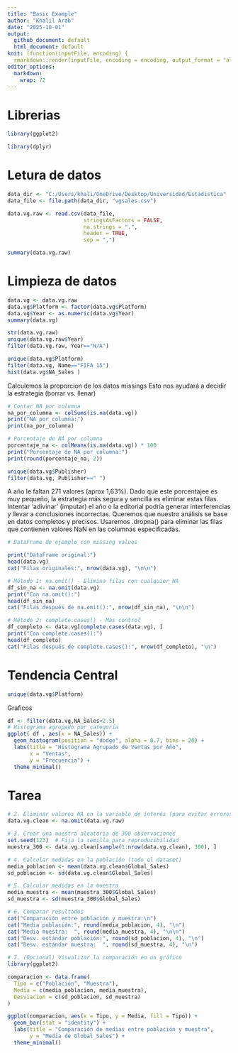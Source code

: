 ```yaml
---
title: "Basic Example"
author: "Khalil Arab"
date: "2025-10-01"
output: 
  github_document: default
  html_document: default
knit: (function(inputFile, encoding) {
  rmarkdown::render(inputFile, encoding = encoding, output_format = "all") })
editor_options: 
  markdown: 
    wrap: 72
---
```


# Librerias
```r
library(ggplot2)

library(dplyr)
```

# Letura de datos

```r
data_dir <- "C:/Users/khali/OneDrive/Desktop/Universidad/Estadistica"
data_file <- file.path(data_dir, "vgsales.csv")

data.vg.raw <- read.csv(data_file,
                        stringsAsFactors = FALSE,
                        na.strings = ".",
                        header = TRUE,
                        sep = ",")

```

```r
summary(data.vg.raw)
```

# Limpieza de datos


```r
data.vg <- data.vg.raw 
data.vg$Platform <- factor(data.vg$Platform)
data.vg$Year <- as.numeric(data.vg$Year)
summary(data.vg)
```
```r
str(data.vg.raw)
unique(data.vg.raw$Year)
filter(data.vg.raw, Year=="N/A")

```


```r
unique(data.vg$Platform)
filter(data.vg, Name=="FIFA 15")
hist(data.vg$NA_Sales )
```

Calculemos la proporcion de los datos missings Esto nos ayudará a decidir la estrategia (borrar vs. llenar)

```r
# Contar NA por columna
na_por_columna <- colSums(is.na(data.vg))
print("NA por columna:")
print(na_por_columna)

# Porcentaje de NA por columna
porcentaje_na <- colMeans(is.na(data.vg)) * 100
print("Porcentaje de NA por columna:")
print(round(porcentaje_na, 2))

```



```r
unique(data.vg$Publisher)
filter(data.vg, Publisher==" ")

```

A año le faltan 271 valores (aprox 1,63%). Dado que este porcentajee es muy pequeño, la estrategia más segura y sencilla es eliminar estas filas. Intentar 'adivinar' (imputar) el año o la editorial podría generar interferencias y llevar a conclusiones incorrectas. Queremos que nuestro análisis se base en datos completos y precisos. Usaremos .dropna() para eliminar las filas que contienen valores NaN en las columnas especificadas.



```r
# DataFrame de ejemplo con missing values

print("DataFrame original:")
head(data.vg)
cat("Filas originales:", nrow(data.vg), "\n\n")

# Método 1: na.omit() - Elimina filas con cualquier NA
df_sin_na <- na.omit(data.vg)
print("Con na.omit():")
head(df_sin_na)
cat("Filas después de na.omit():", nrow(df_sin_na), "\n\n")

# Método 2: complete.cases() - Más control
df_completo <- data.vg[complete.cases(data.vg), ]
print("Con complete.cases():")
head(df_completo)
cat("Filas después de complete.cases():", nrow(df_completo), "\n")

```


# Tendencia Central

```r
unique(data.vg$Platform)
```

Graficos


```r

df <- filter(data.vg,NA_Sales<2.5)
# Histograma agrupado por categoría
ggplot( df , aes(x = NA_Sales)) +
  geom_histogram(position = "dodge", alpha = 0.7, bins = 20) +
  labs(title = "Histograma Agrupado de Ventas por Año",
       x = "Ventas",
       y = "Frecuencia") +
  theme_minimal()

```
# Tarea 

```r
# 2. Eliminar valores NA en la variable de interés (para evitar errores)
data.vg.clean <- na.omit(data.vg.raw)

# 3. Crear una muestra aleatoria de 300 observaciones
set.seed(123)  # Fija la semilla para reproducibilidad
muestra_300 <- data.vg.clean[sample(1:nrow(data.vg.clean), 300), ]

# 4. Calcular medidas en la población (todo el dataset)
media_poblacion <- mean(data.vg.clean$Global_Sales)
sd_poblacion <- sd(data.vg.clean$Global_Sales)

# 5. Calcular medidas en la muestra
media_muestra <- mean(muestra_300$Global_Sales)
sd_muestra <- sd(muestra_300$Global_Sales)

# 6. Comparar resultados
cat("Comparación entre población y muestra:\n")
cat("Media población:", round(media_poblacion, 4), "\n")
cat("Media muestra:  ", round(media_muestra, 4), "\n\n")
cat("Desv. estándar población:", round(sd_poblacion, 4), "\n")
cat("Desv. estándar muestra:  ", round(sd_muestra, 4), "\n")

# 7. (Opcional) Visualizar la comparación en un gráfico
library(ggplot2)

comparacion <- data.frame(
  Tipo = c("Población", "Muestra"),
  Media = c(media_poblacion, media_muestra),
  Desviacion = c(sd_poblacion, sd_muestra)
)

ggplot(comparacion, aes(x = Tipo, y = Media, fill = Tipo)) +
  geom_bar(stat = "identity") +
  labs(title = "Comparación de medias entre población y muestra",
       y = "Media de Global_Sales") +
  theme_minimal()

```